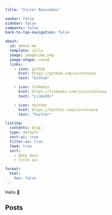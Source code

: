 ```yaml
---
title: "Victor Roussekov"

navbar: false
sidebar: false
comments: false
back-to-top-navigation: false

about:
  id: about-me
  template: jolla
  image: images/me.png
  image-shape: round
  links:
    - icon: github
      href: https://github.com/victorouse
      text: "Github"

    - icon: linkedin
      href: https://linkedin.com/in/victorouse
      text: "LinkedIn"

    - icon: twitter
      href: https://twitter.com/victorouse
      text: "Twitter"

listing:
  contents: blog
  type: default
  sort-ui: true
  filter-ui: true
  feed: true
  sort:
    - date desc
    - title asc

format:
  html:
    toc: false
---
```


::: {#about-me}
Hello 👋
:::

:::::{.grid}

::::{.g-col-12}

## Posts

:::{#landing-posts}
:::

::::

:::::
